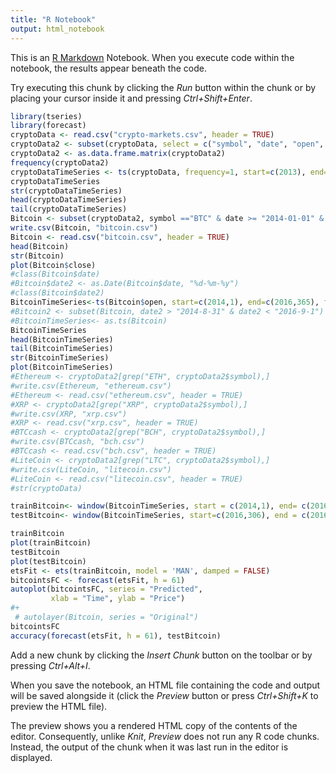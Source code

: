 ---
title: "R Notebook"
output: html_notebook
---

This is an [R Markdown](http://rmarkdown.rstudio.com) Notebook. When you execute code within the notebook, the results appear beneath the code. 

Try executing this chunk by clicking the *Run* button within the chunk or by placing your cursor inside it and pressing *Ctrl+Shift+Enter*. 

```{r}
library(tseries)
library(forecast)
cryptoData <- read.csv("crypto-markets.csv", header = TRUE)
cryptoData2 <- subset(cryptoData, select = c("symbol", "date", "open", "close"))
cryptoData2 <- as.data.frame.matrix(cryptoData2)
frequency(cryptoData2)
cryptoDataTimeSeries <- ts(cryptoData, frequency=1, start=c(2013), end=c(2018))
cryptoDataTimeSeries
str(cryptoDataTimeSeries)
head(cryptoDataTimeSeries)
tail(cryptoDataTimeSeries)
Bitcoin <- subset(cryptoData2, symbol =="BTC" & date >= "2014-01-01" & date <= "2016-10-31")
write.csv(Bitcoin, "bitcoin.csv")
Bitcoin <- read.csv("bitcoin.csv", header = TRUE)
head(Bitcoin)
str(Bitcoin)
plot(Bitcoin$close)
#class(Bitcoin$date)
#Bitcoin$date2 <- as.Date(Bitcoin$date, "%d-%m-%y")
#class(Bitcoin$date2)
BitcoinTimeSeries<-ts(Bitcoin$open, start=c(2014,1), end=c(2016,365), frequency=365)
#Bitcoin2 <- subset(Bitcoin, date2 > "2014-8-31" & date2 < "2016-9-1")
#BitcoinTimeSeries<- as.ts(Bitcoin)
BitcoinTimeSeries
head(BitcoinTimeSeries)
tail(BitcoinTimeSeries)
str(BitcoinTimeSeries)
plot(BitcoinTimeSeries)
#Ethereum <- cryptoData2[grep("ETH", cryptoData2$symbol),]
#write.csv(Ethereum, "ethereum.csv")
#Ethereum <- read.csv("ethereum.csv", header = TRUE)
#XRP <- cryptoData2[grep("XRP", cryptoData2$symbol),]
#write.csv(XRP, "xrp.csv")
#XRP <- read.csv("xrp.csv", header = TRUE)
#BTCcash <- cryptoData2[grep("BCH", cryptoData2$symbol),]
#write.csv(BTCcash, "bch.csv")
#BTCcash <- read.csv("bch.csv", header = TRUE)
#LiteCoin <- cryptoData2[grep("LTC", cryptoData2$symbol),]
#write.csv(LiteCoin, "litecoin.csv")
#LiteCoin <- read.csv("litecoin.csv", header = TRUE)
#str(cryptoData) 
```



```{r}
trainBitcoin<- window(BitcoinTimeSeries, start = c(2014,1), end= c(2016,305), frequency=365)
testBitcoin<- window(BitcoinTimeSeries, start=c(2016,306), end = c(2016,365), frequency = 365)

trainBitcoin
plot(trainBitcoin)
testBitcoin
plot(testBitcoin)
etsFit <- ets(trainBitcoin, model = 'MAN', damped = FALSE)
bitcointsFC <- forecast(etsFit, h = 61)
autoplot(bitcointsFC, series = "Predicted", 
         xlab = "Time", ylab = "Price")
#+ 
 # autolayer(Bitcoin, series = "Original")
bitcointsFC
accuracy(forecast(etsFit, h = 61), testBitcoin)
```

Add a new chunk by clicking the *Insert Chunk* button on the toolbar or by pressing *Ctrl+Alt+I*.

When you save the notebook, an HTML file containing the code and output will be saved alongside it (click the *Preview* button or press *Ctrl+Shift+K* to preview the HTML file).

The preview shows you a rendered HTML copy of the contents of the editor. Consequently, unlike *Knit*, *Preview* does not run any R code chunks. Instead, the output of the chunk when it was last run in the editor is displayed.
